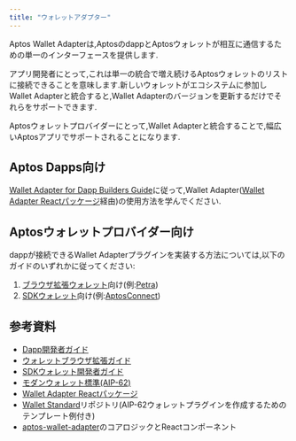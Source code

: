 ```yaml
---
title: "ウォレットアダプター"
---
```






Aptos Wallet Adapterは,AptosのdappとAptosウォレットが相互に通信するための単一のインターフェースを提供します.

アプリ開発者にとって,これは単一の統合で増え続けるAptosウォレットのリストに接続できることを意味します.新しいウォレットがエコシステムに参加しWallet Adapterと統合すると,Wallet Adapterのバージョンを更新するだけでそれらをサポートできます.

Aptosウォレットプロバイダーにとって,Wallet Adapterと統合することで,幅広いAptosアプリでサポートされることになります.

## Aptos Dapps向け

[Wallet Adapter for Dapp Builders Guide](/ja/build/sdks/wallet-adapter/dapp)に従って,Wallet Adapter([Wallet Adapter Reactパッケージ](https://github.com/aptos-labs/aptos-wallet-adapter/tree/main/packages/wallet-adapter-react)経由)の使用方法を学んでください.

## Aptosウォレットプロバイダー向け

dappが接続できるWallet Adapterプラグインを実装する方法については,以下のガイドのいずれかに従ってください:

1. [ブラウザ拡張ウォレット](/ja/build/sdks/wallet-adapter/browser-extension-wallets)向け(例:[Petra](https://chromewebstore.google.com/detail/petra-aptos-wallet/ejjladinnckdgjemekebdpeokbikhfci?hl=en))
2. [SDKウォレット](/ja/build/sdks/wallet-adapter/wallets)向け(例:[AptosConnect](https://aptosconnect.app/dashboard/main-account/tokens/))

## 参考資料

- [Dapp開発者ガイド](/ja/build/sdks/wallet-adapter/dapp)
- [ウォレットブラウザ拡張ガイド](/ja/build/sdks/wallet-adapter/browser-extension-wallets)
- [SDKウォレット開発者ガイド](/ja/build/sdks/wallet-adapter/wallets)
- [モダンウォレット標準(AIP-62)](https://github.com/aptos-foundation/AIPs/blob/1bd0c41971701e54cf35da86c2877e58be61ee38/aips/aip-62.md)
- [Wallet Adapter Reactパッケージ](https://github.com/aptos-labs/aptos-wallet-adapter/tree/main/packages/wallet-adapter-react)
- [Wallet Standard](https://github.com/aptos-labs/wallet-standard/tree/main)リポジトリ(AIP-62ウォレットプラグインを作成するためのテンプレート例付き)
- [aptos-wallet-adapter](https://github.com/aptos-labs/aptos-wallet-adapter)のコアロジックとReactコンポーネント
